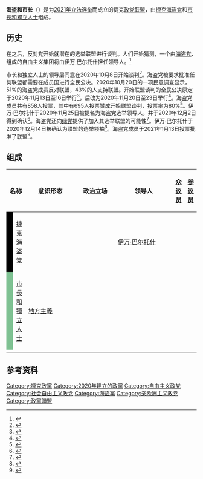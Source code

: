 {{Infobox political party
| country = 捷克
| name = 海盗和市长
| native_name = {{lang|cs|Piráti a Starostové}}
| logo = [[File:Koaliční_logo_Piráti_a_Starostové.svg|200px]]
| colorcode = #000000
| leader = [[伊万·巴尔托什|伊万·巴尔托什]]（海盗党）<br>{{le|维特·拉库尚|Vít Rakušan}}（市长和独立人士）
| abbreviation = 
| foundation = {{Start date and age|2020|12|14|df=y}}
| ideology = [[自由主义|自由主义]]<br>[[社会自由主义|社会自由主义]]<br>[[進步主義|進步主義]]<br>[[环境保护主义|环境保护主义]]<br>[[地方分权|地方分权]]<br>[[亲欧洲主义|亲欧洲主义]]
| position = [[中间派|中间派]]
| headquarters = 
| slogan = 
| colours = 
| blank1_title = 联盟成员
| blank1 = [[捷克海盗党|捷克海盗党]]<br>{{le|市长和独立人士|Mayors and Independents}}
| seats1_title = [[捷克众议院|众议院]]
| seats1 = {{Composition bar|28|200|hex=#000000}}
| seats2_title = [[捷克参议院|参议院]]
| seats2 = {{Composition bar|21|81|hex=#000000}}
| seats3_title = [[欧洲议会|欧洲议会]]
| seats3 = {{Composition bar|4|21|hex=#000000}}
| website = [https://www.piratistarostove.cz/ piratistarostove.cz]
| european = 
}}
'''海盗和市长'''（{{lang-cs|Piráti a Starostové}}）是为[[2021年捷克立法选举|2021年立法选举]]而成立的捷克[[政党联盟|政党联盟]]，由[[捷克海盗党|捷克海盗党]]和[[市長和獨立人士|市長和獨立人士]]组成。

==历史==
在{{le|2020年捷克地区选举|2020 Czech regional elections|2020年地区选举}}之后，反对党开始就潜在的选举联盟进行谈判。人们开始猜测，一个由[[捷克海盗党|海盗党]]、{{le|市长和独立人士|Mayors and Independents}}组成的[[自由主义|自由主义]]集团将由[[伊万·巴尔托什|伊万·巴尔托什]]担任领导人。<ref name="Námluvy pokročily. Jak se pečou koalice proti Babišovi do velkých voleb?">{{cite web |last1=Prima |first1=F. T. V. |title=Námluvy pokročily. Jak se pečou koalice proti Babišovi do velkých voleb? |url=https://cnn.iprima.cz/namluvy-pokrocily-jak-se-pecou-koalice-proti-babisovi-do-velkych-voleb-10635 |website=cnn.iprima.cz |access-date=2021-02-15 |language=cs |archive-date=2020-11-03 |archive-url=https://web.archive.org/web/20201103124415/https://cnn.iprima.cz/namluvy-pokrocily-jak-se-pecou-koalice-proti-babisovi-do-velkych-voleb-10635 |dead-url=no }}</ref>

市长和独立人士的领导层同意在2020年10月8日开始谈判<ref name="STAN schválil zahájení vyjednávání s Piráty o koalici pro parlamentní volby">{{cite web |title=STAN schválil zahájení vyjednávání s Piráty o koalici pro parlamentní volby |url=https://www.idnes.cz/zpravy/domaci/stn-pirati-koalice-volby-2021.A201008_175326_domaci_kop |website=iDNES.cz |access-date=2021-02-15 |date=2020-10-08 |language=cs |archive-date=2020-12-21 |archive-url=https://web.archive.org/web/20201221132403/https://www.idnes.cz/zpravy/domaci/stn-pirati-koalice-volby-2021.A201008_175326_domaci_kop |dead-url=no }}</ref>。海盗党被要求批准任何联盟都需要在成员国进行全民公决。2020年10月20日的一项民意调查显示，51%的海盗党成员反对联盟，43%的人支持联盟。开始联盟谈判的全民公决原定于2020年11月13日至16日举行<ref name="Piráti zatím odmítají spolupráci se STAN. Bojí se zneužití - Novinky.cz">{{cite web |title=Piráti zatím odmítají spolupráci se STAN. Bojí se zneužití - Novinky.cz |url=https://www.novinky.cz/domaci/clanek/pirati-zatim-odmitaji-spolupraci-se-stan-boji-se-zneuziti-40339863 |website=www.novinky.cz |access-date=2021-02-15 |language=cs |archive-date=2020-11-17 |archive-url=https://web.archive.org/web/20201117141955/https://www.novinky.cz/domaci/clanek/pirati-zatim-odmitaji-spolupraci-se-stan-boji-se-zneuziti-40339863 |dead-url=no }}</ref>，后改为2020年11月20日至23日举行<ref name="Piráti o koalici se STAN: Nechceme si konkurovat. Jasno bude koncem listopadu">{{cite web |title=Piráti o koalici se STAN: Nechceme si konkurovat. Jasno bude koncem listopadu |url=https://www.denik.cz/z_domova/pirati-stan-koalice-volby-2021.html |website=Deník.cz |access-date=2021-02-15 |language=cs |date=2020-11-07 |archive-date=2021-01-31 |archive-url=https://web.archive.org/web/20210131012144/https://www.denik.cz/z_domova/pirati-stan-koalice-volby-2021.html |dead-url=no }}</ref>。海盗党成员共有858人投票，其中有695人投票赞成开始联盟谈判，投票率为80%<ref name="Piráti začnou jednat o koalici se STAN. Členové dali zelenou v referendu">{{cite web |title=Piráti začnou jednat o koalici se STAN. Členové dali zelenou v referendu |url=https://www.seznamzpravy.cz/clanek/pirati-zacnou-jednat-se-starosty-o-koalici-clenove-dali-zelenou-v-referendu-130907 |website=www.seznamzpravy.cz |access-date=2021-02-15 |language=cs |archive-date=2021-01-29 |archive-url=https://web.archive.org/web/20210129194602/https://www.seznamzpravy.cz/clanek/pirati-zacnou-jednat-se-starosty-o-koalici-clenove-dali-zelenou-v-referendu-130907 |dead-url=no }}</ref>。伊万·巴尔托什于2020年11月25日被提名为海盗党选举领导人，并于2020年12月2日得到确认<ref name="Bartoš míří na lídra koalice se STAN - Novinky.cz">{{cite web |title=Bartoš míří na lídra koalice se STAN |url=https://www.novinky.cz/domaci/clanek/bartos-miri-na-lidra-koalice-se-stan-40343219#dop_ab_variant=0&dop_req_id=WHJ4KeQWz1Q-202011251323&dop_source_zone_name=novinky.sznhp.box&source=hp&seq_no=1&utm_campaign=&utm_medium=z-boxiku&utm_source=www.seznam.cz |website=www.novinky.cz |access-date=2021-02-15 |language=cs |archive-date=2021-02-09 |archive-url=https://web.archive.org/web/20210209080811/https://www.novinky.cz/domaci/clanek/bartos-miri-na-lidra-koalice-se-stan-40343219#dop_ab_variant=0&dop_req_id=WHJ4KeQWz1Q-202011251323&dop_source_zone_name=novinky.sznhp.box&source=hp&seq_no=1&utm_campaign=&utm_medium=z-boxiku&utm_source=www.seznam.cz |dead-url=no }}</ref>。海盗党还向[[绿党_(捷克)|绿党]]提供了加入其选举联盟的可能性<ref name="Piráty povede do voleb Bartoš, potvrdili členové v referendu - Novinky.cz">{{cite web |title=Piráty povede do voleb Bartoš, potvrdili členové v referendu - Novinky.cz |url=https://www.novinky.cz/domaci/clanek/piraty-povede-do-voleb-bartos-potvrdili-clenove-v-referendu-40343922 |website=www.novinky.cz |access-date=2021-02-15 |language=cs |archive-date=2021-01-31 |archive-url=https://web.archive.org/web/20210131093044/https://www.novinky.cz/domaci/clanek/piraty-povede-do-voleb-bartos-potvrdili-clenove-v-referendu-40343922 |dead-url=no }}</ref>。伊万·巴尔托什于2020年12月14日被确认为联盟的选举领袖<ref name="Koalici Pirátů a STAN povede Bartoš. Chtějí spolu do vlády či opozice">{{cite web |title=Koalici Pirátů a STAN povede Bartoš. Chtějí spolu do vlády či opozice |url=https://www.idnes.cz/zpravy/domaci/pirati-stan-koalice-jednani-tiskova-konference.A201214_163230_domaci_ajez |website=iDNES.cz |access-date=2021-02-15 |date=2020-12-14 |language=cs |archive-date=2021-01-30 |archive-url=https://web.archive.org/web/20210130023807/https://www.idnes.cz/zpravy/domaci/pirati-stan-koalice-jednani-tiskova-konference.A201214_163230_domaci_ajez |dead-url=no }}</ref>。海盗党成员于2021年1月13日投票批准了联盟<ref name="Piráti potvrdili koalici se STAN. Vyvedeme spolu zemi z krize, slíbil Bartoš">{{cite web |title=Piráti potvrdili koalici se STAN. Vyvedeme spolu zemi z krize, slíbil Bartoš |url=https://www.idnes.cz/zpravy/domaci/pirati-koalice-s-hnutim-stan-volby-do-snemovny-internetove-hlasovani.A210112_060941_domaci_kop |website=iDNES.cz |access-date=2021-02-15 |language=cs |date=2021-01-12 |archive-date=2021-01-21 |archive-url=https://web.archive.org/web/20210121005819/https://www.idnes.cz/zpravy/domaci/pirati-koalice-s-hnutim-stan-volby-do-snemovny-internetove-hlasovani.A210112_060941_domaci_kop |dead-url=no }}</ref>。

==组成==
{| class="wikitable" style="font-size:100%;"
! colspan="2" style="width:200px" |名称
! style="width:120px" |意识形态
! style="width:90px" |政治立场
! style="width:140px" |领导人
![[捷克众议院|众议员]]
![[捷克参议院|参议员]]
![[欧洲议会|欧洲议会议员]]
|-
| style="width:2px;background:#000000;" |
| [[捷克海盗党|捷克海盗党]]
|{{nowrap|{{le|海盗政治|Pirate politics}}}}
|{{nowrap|[[中间派|中间]]至[[中间偏左|中间偏左]]}}
|[[伊万·巴尔托什|伊万·巴尔托什]]
|{{composition bar|22|200|hex=#000000}}
|{{composition bar|2|81|hex=#000000}}
|{{composition bar|3|21|hex=#000000}}
|-
| style="width:2px;background:#7EC192;" |
|[[市長和獨立人士|市長和獨立人士]]
|[[地方主義|地方主義]]
|{{Nowrap|[[中间派|中间]]至[[中间偏右|中间偏右]]}}
|{{le|维特·拉库尚|Vít Rakušan}}
|{{composition bar|6|200|hex=#7EC192}}
|{{composition bar|19|81|hex=#7EC192}}
|{{composition bar|1|21|hex=#7EC192}}
|-
|}

==参考资料==
{{reflist}}

[[Category:捷克政黨|Category:捷克政黨]]
[[Category:2020年建立的政黨|Category:2020年建立的政黨]]
[[Category:自由主义政党|Category:自由主义政党]]
[[Category:社会自由主义政党|Category:社会自由主义政党]]
[[Category:海盜黨|Category:海盜黨]]
[[Category:亲欧洲主义政党|Category:亲欧洲主义政党]]
[[Category:政黨聯盟|Category:政黨聯盟]]